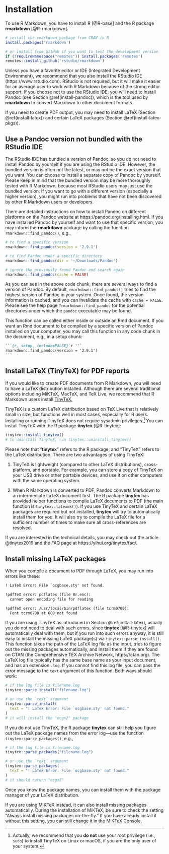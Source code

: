 \mainmatter

# Installation

To use R Markdown, you have to install R [@R-base] and the R package **rmarkdown** [@R-rmarkdown].

```r
# install the rmarkdown package from CRAN in R
install.packages('rmarkdown')

# or install from GitHub if you want to test the development version
if (!requireNamespace("remotes")) install.packages('remotes')
remotes::install_github('rstudio/rmarkdown')
```

Unless you have a favorite editor or IDE (Integrated Development Environment), we recommend that you also install the RStudio IDE (https://www.rstudio.com). RStudio is not required, but it will make it easier for an average user to work with R Markdown because of the strong editor support. If you choose not to use the RStudio IDE, you will need to install Pandoc\index{Pandoc} (see Section \@ref(install-pandoc)), which is the tool used by **rmarkdown** to convert Markdown to other document formats.

If you need to create PDF output, you may need to install LaTeX (Section \@ref(install-latex)) and certain LaTeX packages (Section \@ref(install-latex-pkgs)).

## Use a Pandoc version not bundled with the RStudio IDE {#install-pandoc}

The RStudio IDE has bundled a version of Pandoc, so you do not need to install Pandoc by yourself if you are using the RStudio IDE. However, the bundled version is often not the latest, or may not be the exact version that you want. You can choose to install a separate copy of Pandoc by yourself. Please keep in mind that the bundled version may be more thoroughly tested with R Markdown, because most RStudio users may just use the bundled version. If you want to go with a different version (especially a higher version), you might run into problems that have not been discovered by other R Markdown users or developers.

There are detailed instructions on how to install Pandoc on different platforms on the Pandoc website at https://pandoc.org/installing.html. If you have installed Pandoc by yourself and want to use that specific version, you may inform the **rmarkdown** package by calling the function `rmarkdown::find_pandoc()`, e.g.,

```r
# to find a specific version
rmarkdown::find_pandoc(version = '2.9.1')

# to find Pandoc under a specific directory
rmarkdown::find_pandoc(dir = '~/Downloads/Pandoc')

# ignore the previously found Pandoc and search again
rmarkdown::find_pandoc(cache = FALSE)
```

As you can see in the above code chunk, there are several ways to find a version of Pandoc. By default, `rmarkdown::find_pandoc()` tries to find the highest version of Pandoc in your system. Once found, the version information is cached, and you can invalidate the cache with `cache = FALSE`. Please see the help page `?rmarkdown::find_pandoc` for the potential directories under which the `pandoc` executable may be found.

This function can be called either inside or outside an Rmd document. If you want an Rmd document to be compiled by a specific version of Pandoc installed on your computer, you may call this function in any code chunk in the document, e.g., in a setup chunk:

````md
```{r, setup, include=FALSE}`r ''`
rmarkdown::find_pandoc(version = '2.9.1')
```
````

## Install LaTeX (TinyTeX) for PDF reports {#install-latex}

If you would like to create PDF documents from R Markdown, you will need to have a LaTeX distribution installed. Although there are several traditional options including MiKTeX, MacTeX, and TeX Live, we recommend that R Markdown users install [TinyTeX.](https://yihui.org/tinytex/)

TinyTeX is a custom LaTeX distribution based on TeX Live that is relatively small in size, but functions well in most cases, especially for R users. Installing or running TinyTeX does not require sysadmin privileges.^[Actually, we recommend that you **do not** use your root privilege (i.e., `sudo`) to install TinyTeX on Linux or macOS, if you are the only user of your system.] You can install TinyTeX with the R package **tinytex** [@R-tinytex]:

```r
tinytex::install_tinytex()
# to uninstall TinyTeX, run tinytex::uninstall_tinytex() 
```

Please note that "**tinytex**" refers to the R package, and "TinyTeX" refers to the LaTeX distribution. There are two advantages of using TinyTeX: 

1. TinyTeX is lightweight (compared to other LaTeX distributions), cross-platform, and portable. For example, you can store a copy of TinyTeX on your USB drive or other portable devices, and use it on other computers with the same operating system. 

1. When R Markdown is converted to PDF, Pandoc converts Markdown to an intermediate LaTeX document first. The R package **tinytex** has provided helper functions to compile LaTeX documents to PDF (the main function is `tinytex::latexmk()`). If you use TinyTeX and certain LaTeX packages are required but not installed, **tinytex** will try to automatically install them for you. It will also try to compile the LaTeX file for a sufficient number of times to make sure all cross-references are resolved.

If you are interested in the technical details, you may check out the article @tinytex2019 and the FAQ page at https://yihui.org/tinytex/faq/.

## Install missing LaTeX packages {#install-latex-pkgs}

When you compile a document to PDF through LaTeX, you may run into errors like these:

```latex
! LaTeX Error: File `ocgbase.sty' not found.

!pdfTeX error: pdflatex (file 8r.enc):
  cannot open encoding file for reading

!pdfTeX error: /usr/local/bin/pdflatex (file tcrm0700):
  Font tcrm0700 at 600 not found
```

If you are using TinyTeX as introduced in Section \@ref(install-latex), usually you do not need to deal with such errors, since **tinytex** [@R-tinytex] will automatically deal with them, but if you run into such errors anyway, it is still easy to install the missing LaTeX package(s) via `tinytex::parse_install()`. This function takes the path of the LaTeX log file as the input, tries to figure out the missing packages automatically, and install them if they are found on CTAN (the Comprehensive TEX Archive Network, https://ctan.org). The LaTeX log file typically has the same base name as your input document, and has an extension `.log`. If you cannot find this log file, you can pass the error message to the `text` argument of this function. Both ways should work:

```r
# if the log file is filename.log
tinytex::parse_install("filename.log")

# or use the `text` argument
tinytex::parse_install(
  text = "! LaTeX Error: File `ocgbase.sty' not found."
)
# it will install the "ocgx2" package
```

If you do not use TinyTeX, the R package **tinytex** can still help you figure out the LaTeX package names from the error log---use the function `tinytex::parse_packages()`, e.g.,

```r
# if the log file is filename.log
tinytex::parse_packages("filename.log")

# or use the `text` argument
tinytex::parse_packages(
  text = "! LaTeX Error: File `ocgbase.sty' not found."
)
# it should return "ocgx2"
```

Once you know the package names, you can install them with the package manager of your LaTeX distribution.

If you are using MiKTeX instead, it can also install missing packages automatically. During the installation of MiKTeX, be sure to check the setting "Always install missing packages on-the-fly." If you have already install it without this setting, [you can still change it in the MiKTeX Console.](https://github.com/rstudio/rmarkdown/issues/1285#issuecomment-374340175)
